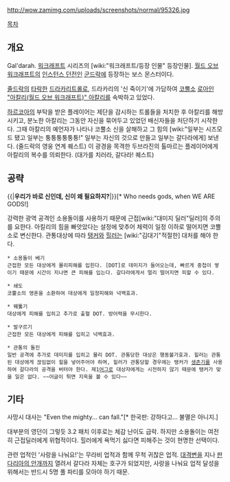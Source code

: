http://wow.zamimg.com/uploads/screenshots/normal/95326.jpg

[[목차]]
== 개요 ==
Gal'darah. [[워크래프트]] 시리즈의 [wiki:"워크래프트/등장 인물" 등장인물]. [[월드 오브 워크래프트]]의 [[인스턴스 던전]]인 [[군드락]]에 등장하는 보스 몬스터이다.

[[줄드락]]의 [[타락]]한 [[드라카리]]트롤로, 드라카리의 '신 죽이기'에 가담하여 [[코뿔소]] [[로아]]인 [["아칼리(월드 오브 워크래프트)" 아칼리]]를 속박하고 있었다. 

[[하르코아]]의 부탁을 받은 플레이어는 제단을 감시하는 트롤들을 처치한 후 아칼리를 해방시키고, 분노한 아칼리는 그동안 자신을 묶어두고 있었던 배신자들을 처단하기 시작한다. 그때 아칼리의 예언자가 나타나 코뿔소 신을 살해하고 그 힘의 [wiki:"일부는 시즈모드 됐고 일부는 퉁퉁퉁퉁퉁퉁!" 일부는 자신의 것으로 만들고 일부는 갈다라에게] 보낸다. (줄드락의 영웅 연계 퀘스트)
이 광경을 목격한 두브라진의 톨마르는 플레이어에게 아칼리의 복수를 의뢰한다. (대가를 치러라, 갈다라! 퀘스트)

== 공략 ==
{{|'''우리가 바로 신인데, 신이 왜 필요하지?'''|}}[* Who needs gods, when WE ARE GODS!]

강력한 광역 공격인 소용돌이를 사용하기 때문에 근접[wiki:"대미지 딜러"딜러]의 주의를 요한다. 아킬리의 힘을 빠앗았다는 설정에 맞추어 체력이 일정 이하로 떨어지면 코뿔소로 변신한다. 관통대상에 따라 [[탱커]]와 [[힐러]]는 [wiki:"김대기"적절한] 대처를 해야 한다.

 * 소용돌이 베기
 근접한 모든 대상에게 물리피해를 입힌다. [DOT]로 데미지가 들어오는데, 빠르게 중첩이 쌓이기 때문에 시간이 지나면 큰 피해를 입는다. 갈다라에게서 멀리 떨어지면 피할 수 있다.

 * 쇄도
 코뿔소의 영혼을 소환하여 대상에게 일정피해와 넉백효과.

 * 꿰뚫기
 대상에게 피해를 입히고 추가로 출혈 DOT. 방어력을 무시한다.

 * 발구르기 
 근접한 모든 대상에게 피해를 입히고 넉백효과.

 * 관통의 돌진
 일반 공격에 추가로 데미지를 입히고 물리 DOT. 관통당한 대상은 행동불가효과. 힐러는 관통된 대상에게 끊임없이 힐을 넣어주어야 하며, 힐러가 관통당할 경우에는 탱커가 [[생존기]]를 사용하여 갈다라의 공격을 버텨야 한다. 제1[[어그로]] 대상자에게는 시전하지 않기 때문에 탱커가 맞을 일은 없다. ~~어글이 튀면 지옥을 볼 수 있다~~

== 기타 ==
사망시 대사는 "Even the mighty... can fall."[* 한국판: 강하다고... 불멸은 아니지.] 

대부분의 영던이 그렇듯 3.2 패치 이후로는 체감 난이도 급락. 하지만 소용돌이는 여전히 근접딜러에게 위협적이다. 힐러에게 욕먹기 싫다면 피해주는 것이 현명한 선택이다.

관련 업적인 '사랑을 나눠요!'는 무라비 업적과 함께 무척 귀찮은 업적. [[대격변]]을 지나 [[판다리아의 안개]]까지 열려서 갈다라 자체는 호구가 되었지만, 사랑을 나눠요 업적 달성을 위해서는 반드시 5명 풀 파티를 모아야 하기 때문.
